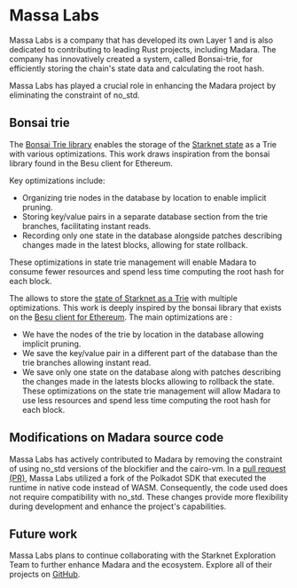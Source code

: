 # Massa Labs

Massa Labs is a company that has developed its own Layer 1 and is also dedicated to contributing to leading Rust projects, including Madara. The company has innovatively created a system, called Bonsai-trie, for efficiently storing the chain's state data and calculating the root hash.

Massa Labs has played a crucial role in enhancing the Madara project by eliminating the constraint of no_std.

## Bonsai trie

The [Bonsai Trie library](https://github.com/keep-starknet-strange/bonsai-trie) enables the storage of the [Starknet state](https://docs.starknet.io/documentation/architecture_and_concepts/Network_Architecture/starknet-state/) as a Trie with various optimizations. This work draws inspiration from the bonsai library found in the Besu client for Ethereum.

Key optimizations include:

- Organizing trie nodes in the database by location to enable implicit pruning.
- Storing key/value pairs in a separate database section from the trie branches, facilitating instant reads.
- Recording only one state in the database alongside patches describing changes made in the latest blocks, allowing for state rollback.

These optimizations in state trie management will enable Madara to consume fewer resources and spend less time computing the root hash for each block.

The  allows to store the [state of Starknet as a Trie](https://docs.starknet.io/documentation/architecture_and_concepts/Network_Architecture/starknet-state/) with multiple optimizations.
This work is deeply inspired by the bonsai library that exists on the [Besu client for Ethereum](https://github.com/hyperledger/besu).
The main optimizations are :
 - We have the nodes of the trie by location in the database allowing implicit pruning.
 - We save the key/value pair in a different part of the database than the trie branches allowing instant read.
 - We save only one state on the database along with patches describing the changes made in the latests blocks allowing to rollback the state.
These optimizations on the state trie management will allow Madara to use less resources and spend less time computing the root hash for each block.

## Modifications on Madara source code

Massa Labs has actively contributed to Madara by removing the constraint of using no_std versions of the blockifier and the cairo-vm. In a [pull request (PR)](https://github.com/keep-starknet-strange/madara/pull/1407), Massa Labs utilized a fork of the Polkadot SDK that executed the runtime in native code instead of WASM. Consequently, the code used does not require compatibility with no_std. These changes provide more flexibility during development and enhance the project's capabilities.

## Future work

Massa Labs plans to continue collaborating with the Starknet Exploration Team to further enhance Madara and the ecosystem. Explore all of their projects on [GitHub](https://github.com/massalabs).